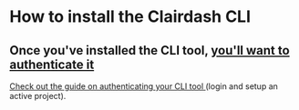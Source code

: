 
# How to install the Clairdash CLI

<HowToInstallTheClairdashCli />

## Once you've installed the CLI tool, [you'll want to authenticate it](/guides/cli/cli-authentication)

[Check out the guide on authenticating your CLI tool ](/guides/cli/cli-authentication)(login and setup an active project).
